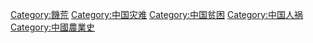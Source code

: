 [[Category:饑荒|Category:饑荒]]
[[Category:中国灾难|Category:中国灾难]]
[[Category:中国贫困|Category:中国贫困]]
[[Category:中国人祸|Category:中国人祸]]
[[Category:中國農業史|Category:中國農業史]]